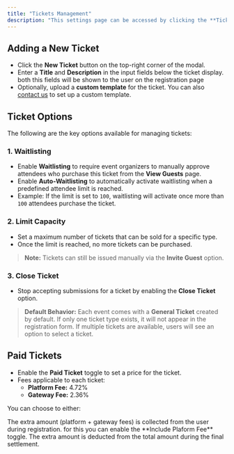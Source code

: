 ```yaml
---
title: "Tickets Management"
description: "This settings page can be accessed by clicking the **Tickets** button on the event page. This opens a modal with all available ticket management settings."
---
```


## Adding a New Ticket

- Click the **New Ticket** button on the top-right corner of the modal.
- Enter a **Title** and **Description** in the input fields below the ticket display. both this fields will be shown to the user on the registration page
- Optionally, upload a **custom template** for the ticket. You can also [contact us](mailto:support@example.com) to set up a custom template.

## Ticket Options

The following are the key options available for managing tickets:

### 1. Waitlisting

- Enable **Waitlisting** to require event organizers to manually approve attendees who purchase this ticket from the **View Guests** page.
- Enable **Auto-Waitlisting** to automatically activate waitlisting when a predefined attendee limit is reached.
- Example: If the limit is set to `100`, waitlisting will activate once more than `100` attendees purchase the ticket.

### 2. Limit Capacity

- Set a maximum number of tickets that can be sold for a specific type.
- Once the limit is reached, no more tickets can be purchased.

> **Note:** Tickets can still be issued manually via the **Invite Guest** option.

### 3. Close Ticket

- Stop accepting submissions for a ticket by enabling the **Close Ticket** option.

> **Default Behavior:** Each event comes with a **General Ticket** created by default. If only one ticket type exists, it will not appear in the registration form. If multiple tickets are available, users will see an option to select a ticket.

## Paid Tickets

- Enable the **Paid Ticket** toggle to set a price for the ticket.
- Fees applicable to each ticket:
  - **Platform Fee:** 4.72%
  - **Gateway Fee:** 2.36%

You can choose to either:

<CardGroup cols={2}>
  <Card title="Collect from User" value="user">
    The extra amount (platform + gateway fees) is collected from the user during registration.
    for this you can enable the **Include Plaform Fee** toggle.
  </Card>
  <Card title="Deduct from Total" value="total">
    The extra amount is deducted from the total amount during the final settlement.
  </Card>
</CardGroup>

